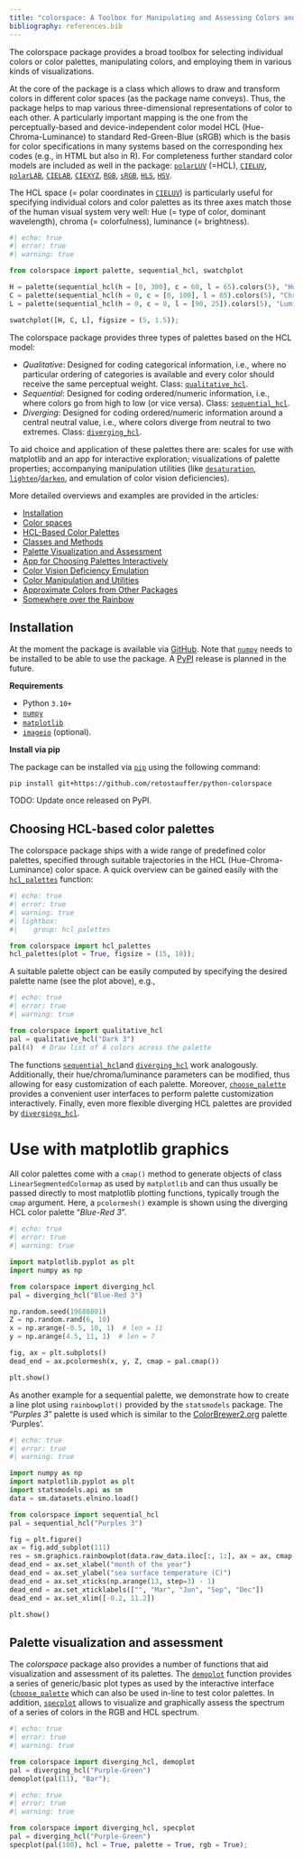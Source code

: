 ```yaml
---
title: "colorspace: A Toolbox for Manipulating and Assessing Colors and Palettes"
bibliography: references.bib
---
```


The colorspace package provides a broad toolbox for selecting individual colors
or color palettes, manipulating colors, and employing them in various
kinds of visualizations.

At the core of the package is a class which allows to draw and transform colors
in different color spaces (as the package name conveys). Thus, the package
helps to map various three-dimensional representations of color to each other.
A particularly important mapping is the one from the perceptually-based and
device-independent color model HCL (Hue-Chroma-Luminance) to standard
Red-Green-Blue (sRGB) which is the basis for color specifications in many
systems based on the corresponding hex codes (e.g., in HTML but also in R). For
completeness further standard color models are included as well in the package:
[`polarLUV`](../man/colorspace.colorlib.polarLUV.qmd) (=HCL),
[`CIELUV`](../man/colorspace.colorlib.CIELUV.qmd),
[`polarLAB`](../man/colorspace.colorlib.polarLAB.qmd),
[`CIELAB`](../man/colorspace.colorlib.CIELAB.qmd),
[`CIEXYZ`](../man/colorspace.colorlib.CIEXYZ.qmd),
[`RGB`](../man/colorspace.colorlib.RGB.qmd),
[`sRGB`](../man/colorspace.colorlib.sRGB.qmd),
[`HLS`](../man/colorspace.colorlib.HLS.qmd),
[`HSV`](../man/colorspace.colorlib.HSV.qmd).

The HCL space (= polar coordinates in
[`CIELUV`](../man/colorspace.colorlib.CIELUV.qmd)) is particularly useful for
specifying individual colors and color palettes as its three axes match those
of the human visual system very well: Hue (= type of color, dominant
wavelength), chroma (= colorfulness), luminance (= brightness).


```python
#| echo: true
#| error: true
#| warning: true

from colorspace import palette, sequential_hcl, swatchplot

H = palette(sequential_hcl(h = [0, 300], c = 60, l = 65).colors(5), "Hue")
C = palette(sequential_hcl(h = 0, c = [0, 100], l = 65).colors(5), "Chroma")
L = palette(sequential_hcl(h = 0, c = 0, l = [90, 25]).colors(5), "Luminance")

swatchplot([H, C, L], figsize = (5, 1.5));
```


The colorspace package provides three types of palettes based on the HCL model:

* *Qualitative*: Designed for coding categorical information, i.e., where no
  particular ordering of categories is available and every color should receive
  the same perceptual weight.
  Class: [`qualitative_hcl`](../man/colorspace.palettes.qualitative_hcl.qmd).
* *Sequential*: Designed for coding ordered/numeric information, i.e., where
  colors go from high to low (or vice versa).
  Class: [`sequential_hcl`](../man/colorspace.palettes.sequential_hcl.qmd).
* *Diverging*: Designed for coding ordered/numeric information around a central
  neutral value, i.e., where colors diverge from neutral to two extremes.
  Class: [`diverging_hcl`](../man/colorspace.palettes.diverging_hcl.qmd).

To aid choice and application of these palettes there are: scales for use with
matplotlib and an app for interactive exploration; visualizations of palette
properties; accompanying manipulation utilities (like
[`desaturation`](../man/colorspace.CVD.desaturate.qmd),
[`lighten`](../man/colorspace.utils.lighten.qmd)/[`darken`](../man/colorspace.utils.darken.qmd),
and emulation of color vision deficiencies).


More detailed overviews and examples are provided in the articles:

* [Installation](/installation.qmd)
* [Color spaces](/articles/color_spaces.qmd)
* [HCL-Based Color Palettes](/articles/hcl_palettes.qmd)
* [Classes and Methods](/articles/classes_and_methods.qmd)
* [Palette Visualization and Assessment](/articles/palette_visualization.qmd)
* [App for Choosing Palettes Interactively](/articles/choose_palette.qmd)
* [Color Vision Deficiency Emulation](/articles/cvd.qmd)
* [Color Manipulation and Utilities](/articles/manipulation_utilities.qmd)
* [Approximate Colors from Other Packages](/articles/approximations.qmd)
* [Somewhere over the Rainbow](/articles/endrainbow.qmd)

## Installation

At the moment the package is available via
[GitHub](https://https://github.com/retostauffer/python-colorspace>).
Note that [`numpy`](https://pypi.org/project/numpy/) needs to be installed to be able to
use the package. A [PyPI](https://pypi.org) release is planned in the future.

**Requirements**

* Python `3.10+`
* [`numpy`](https://pypi.org/project/numpy/>)
* [`matplotlib`](https://pypi.org/project/matplotlib/>)
* [`imageio`](https://pypi.org/project/imageio/>) (optional).

**Install via pip**

The package can be installed via [`pip`](https://pypi.org/project/pip/) using
the following command:

```
pip install git+https://github.com/retostauffer/python-colorspace
```


TODO: Update once released on PyPI.


## Choosing HCL-based color palettes

The colorspace package ships with a wide range of predefined color palettes,
specified through suitable trajectories in the HCL (Hue-Chroma-Luminance) color
space. A quick overview can be gained easily with the
[`hcl_palettes`](../man/colorspace.hcl_palettes.hcl_palettes.qmd) function:



```python
#| echo: true
#| error: true
#| warning: true
#| lightbox:
#|    group: hcl_palettes

from colorspace import hcl_palettes
hcl_palettes(plot = True, figsize = (15, 10));
```


A suitable palette object can be easily computed by specifying the desired
palette name (see the plot above), e.g.,

```python
#| echo: true
#| error: true
#| warning: true

from colorspace import qualitative_hcl
pal = qualitative_hcl("Dark 3")
pal(4)  # Draw list of 4 colors across the palette
```


The functions [`sequential_hcl`](../man/colorspace.palettes.sequential_hcl.qmd)and
[`diverging_hcl`](../man/colorspace.palettes.diverging_hcl.qmd) work analogously.
Additionally, their hue/chroma/luminance parameters can be modified, thus
allowing for easy customization of each palette. 
Moreover, [`choose_palette`](../man/colorspace.choose_palette.choose_palette.qmd) 
provides a convenient user interfaces to perform palette customization
interactively.
Finally, even more flexible diverging HCL palettes are provided by
[`divergingx_hcl`](../man/colorspace.palettes.divergingx_hcl.qmd).



Use with matplotlib graphics
============================

All color palettes come with a `cmap()` method to generate objects
of class `LinearSegmentedColormap` as used by `matplotlib` and can
thus usually be passed directly to most matplotlib plotting functions, typically
trough the `cmap` argument. Here, a `pcolormesh()` example is shown using
the diverging HCL color palette "*Blue-Red 3*".

```python
#| echo: true
#| error: true
#| warning: true

import matplotlib.pyplot as plt
import numpy as np

from colorspace import diverging_hcl
pal = diverging_hcl("Blue-Red 3")

np.random.seed(19680801)
Z = np.random.rand(6, 10)
x = np.arange(-0.5, 10, 1)  # len = 11
y = np.arange(4.5, 11, 1)  # len = 7

fig, ax = plt.subplots()
dead_end = ax.pcolormesh(x, y, Z, cmap = pal.cmap())

plt.show()
```


As another example for a sequential palette, we demonstrate how to create a
line plot using `rainbowplot()` provided by the `statsmodels` package.
The "*Purples 3*" palette is used which is similar to the
[ColorBrewer2.org](https://colorbrewer2.org/) palette 'Purples'.


```python
#| echo: true
#| error: true
#| warning: true

import numpy as np
import matplotlib.pyplot as plt
import statsmodels.api as sm
data = sm.datasets.elnino.load()

from colorspace import sequential_hcl
pal = sequential_hcl("Purples 3")

fig = plt.figure()
ax = fig.add_subplot(111)
res = sm.graphics.rainbowplot(data.raw_data.iloc[:, 1:], ax = ax, cmap = pal.cmap())
dead_end = ax.set_xlabel("month of the year")
dead_end = ax.set_ylabel("sea surface temperature (C)")
dead_end = ax.set_xticks(np.arange(13, step=3) - 1)
dead_end = ax.set_xticklabels(["", "Mar", "Jun", "Sep", "Dec"])
dead_end = ax.set_xlim([-0.2, 11.2])

plt.show()
```


## Palette visualization and assessment

The *colorspace* package also provides a number of functions that aid
visualization and assessment of its palettes. The
[`demoplot`](../man/colorspace.demos.demoplot.qmd) function
provides a series of generic/basic plot types as used by the
interactive interface ([`choose_palette`](../man/colorspace.choose_palette.choose_palette.qmd)
which can also be used in-line to test color palettes.
In addition, [`specplot`](../man/colorspace.specplot.specplot.qmd) allows to visualize and
graphically assess the spectrum of a series of colors in the RGB and HCL spectrum.



```python
#| echo: true
#| error: true
#| warning: true

from colorspace import diverging_hcl, demoplot
pal = diverging_hcl("Purple-Green")
demoplot(pal(11), "Bar");
```

```python
#| echo: true
#| error: true
#| warning: true

from colorspace import diverging_hcl, specplot
pal = diverging_hcl("Purple-Green")
specplot(pal(100), hcl = True, palette = True, rgb = True);
```







